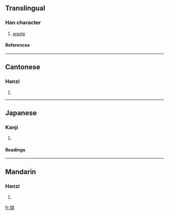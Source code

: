 ==Translingual==
===Han character===
{{Han char|rn=32|rad=土|as=07|sn=10|four=4313<sub>2</sub>|canj=土戈日女 (GIAV)}}
# [[waste]]
====References====
{{Han ref|kx=0229.290|dkj=05117|dj=0465.190|hdz=10447.050|uh=57CC|ud=22476|bh=D14A|bd=53578}}
----
==Cantonese==
===Hanzi===
{{yue-hanzi|jyut=|y=long6, yeung5}}
# {{defn|Cantonese}}
----
==Japanese==
===Kanji===
{{ja-kanji|grade=|rs=土07}}
# {{defn|Japanese}} 
====Readings====
{{ja-readings|on=[[ろう]] (rō)|kun=[[つか]] (tsuka)}}
----
==Mandarin==
===Hanzi===
{{cmn-hanzi|pin=[[làng]] (lang4), [[shān]] (shan1)|wg=lang<sup>4</sup>, shan<sup>1</sup>}}
# {{defn|Mandarin}}

[[fr:埌]]